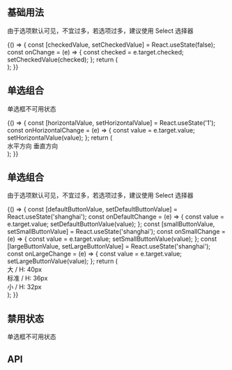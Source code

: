 
## 基础用法

由于选项默认可见，不宜过多，若选项过多，建议使用 Select 选择器

<Playground>
  {() => {
    const [checkedValue, setCheckedValue] = React.useState(false);
    const onChange = (e) => {
      const checked = e.target.checked;
      setCheckedValue(checked);
    };
    return (
      <div>
        <Radio onChange={onChange} checked={checkedValue} label="单选" />
      </div>
    );
  }}
</Playground>

## 单选组合

单选框不可用状态

<Playground>
  {() => {
    const [horizontalValue, setHorizontalValue] = React.useState('1');
    const onHorizontalChange = (e) => {
      const value = e.target.value;
      setHorizontalValue(value);
    };
    return (
      <div>
        <FormLabel style={{ marginBottom: 24 }}>水平方向</FormLabel>
        <Radio.Group layout="horizontal" value={horizontalValue} onChange={onHorizontalChange}>
          <Radio label="男" value="1" style={{ marginRight: '32px' }} />
          <Radio label="女" value="0" />
        </Radio.Group>
        <FormLabel style={{ marginBottom: 24, marginTop: '40px' }}>垂直方向</FormLabel>
        <Radio.Group>
          <Radio label="男" />
          <Radio label="女" />
        </Radio.Group>
      </div>
    );
  }}
</Playground>

## 单选组合

由于选项默认可见，不宜过多，若选项过多，建议使用 Select 选择器

<Playground>
  {() => {
    const [defaultButtonValue, setDefaultButtonValue] = React.useState('shanghai');
    const onDefaultChange = (e) => {
      const value = e.target.value;
      setDefaultButtonValue(value);
    };
    const [smallButtonValue, setSmallButtonValue] = React.useState('shanghai');
    const onSmallChange = (e) => {
      const value = e.target.value;
      setSmallButtonValue(value);
    };
    const [largeButtonValue, setLargeButtonValue] = React.useState('shanghai');
    const onLargeChange = (e) => {
      const value = e.target.value;
      setLargeButtonValue(value);
    };
    return (
      <div>
        <div style={{ display: 'flex', alignItems: 'center', marginBottom: '40px' }}>
          <FormLabel style={{ marginRight: '40px' }}>大 / H: 40px</FormLabel>
          <Radio.Group
            size="large"
            layout="horizontal"
            value={largeButtonValue}
            onChange={onLargeChange}
          >
            <Radio.Button label="北京" value="beijing" />
            <Radio.Button label="上海" value="shanghai" />
            <Radio.Button label="广州" value="guangzhou" />
            <Radio.Button label="深圳" value="shenzhen" />
          </Radio.Group>
        </div>
        <div style={{ display: 'flex', alignItems: 'center', marginBottom: '40px' }}>
          <FormLabel style={{ marginRight: '40px' }}>标准 / H: 36px</FormLabel>
          <Radio.Group layout="horizontal" value={defaultButtonValue} onChange={onDefaultChange}>
            <Radio.Button label="北京" value="beijing" />
            <Radio.Button label="上海" value="shanghai" />
            <Radio.Button label="广州" value="guangzhou" />
            <Radio.Button label="深圳" value="shenzhen" />
          </Radio.Group>
        </div>
        <div style={{ display: 'flex', alignItems: 'center' }}>
          <FormLabel style={{ marginRight: '40px' }}>小 / H: 32px</FormLabel>
          <Radio.Group
            size="small"
            layout="horizontal"
            value={smallButtonValue}
            onChange={onSmallChange}
          >
            <Radio.Button label="北京" value="beijing" />
            <Radio.Button label="上海" value="shanghai" />
            <Radio.Button label="广州" value="guangzhou" />
            <Radio.Button label="深圳" value="shenzhen" />
          </Radio.Group>
        </div>
      </div>
    );
  }}
</Playground>

## 禁用状态

单选框不可用状态

<Playground>
  <Radio label="男" inline checked disabled style={{ marginRight: '32px' }} />
  <Radio label="女" inline disabled />
</Playground>

## API

<Props of={Radio} />
